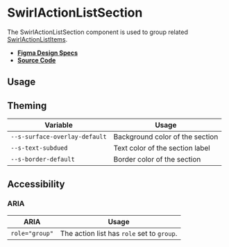 
<Meta title="Components/SwirlActionListSection" />

# SwirlActionListSection

The SwirlActionListSection component is used to group related
[SwirlActionListItems](?path=/docs/components-swirlactionlistitem--docs).

- **[Figma Design Specs](https://www.figma.com/file/iRHiAFsHxnzux8gQ9EjlZe/Flip-Components?node-id=40%3A7754)**
- **[Source Code](https://github.com/flip-corp/swirl/tree/main/packages/swirl-components/src/components/swirl-action-list-section)**

## Usage

<Canvas of={Stories.SwirlActionListSection} sourceState="shown"></Canvas>

<Controls of={Stories.SwirlActionListSection} />

## Theming

| Variable                      | Usage                           |
| ----------------------------- | ------------------------------- |
| `--s-surface-overlay-default` | Background color of the section |
| `--s-text-subdued`            | Text color of the section label |
| `--s-border-default`          | Border color of the section     |

## Accessibility

### ARIA

| ARIA           | Usage                                      |
| -------------- | ------------------------------------------ |
| `role="group"` | The action list has `role` set to `group`. |

